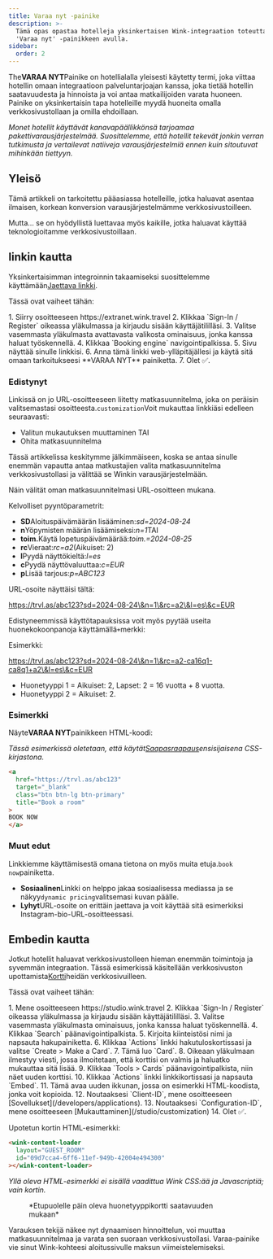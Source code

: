 ```yaml
---
title: Varaa nyt -painike
description: >-
  Tämä opas opastaa hotelleja yksinkertaisen Wink-integraation toteuttamisessa
  'Varaa nyt' -painikkeen avulla.
sidebar:
  order: 2
---
```


The**VARAA NYT**Painike on hotellialalla yleisesti käytetty termi, joka viittaa hotellin omaan integraatioon palveluntarjoajan kanssa, joka tietää hotellin saatavuudesta ja hinnoista ja voi antaa matkailijoiden varata huoneen. Painike on yksinkertaisin tapa hotelleille myydä huoneita omalla verkkosivustollaan ja omilla ehdoillaan.

*Monet hotellit käyttävät kanavapäällikkönsä tarjoamaa pakettivarausjärjestelmää. Suosittelemme, että hotellit tekevät jonkin verran tutkimusta ja vertailevat natiiveja varausjärjestelmiä ennen kuin sitoutuvat mihinkään tiettyyn.*

## Yleisö

Tämä artikkeli on tarkoitettu pääasiassa hotelleille, jotka haluavat asentaa ilmaisen, korkean konversion varausjärjestelmämme verkkosivustoilleen.

Mutta... se on hyödyllistä luettavaa myös kaikille, jotka haluavat käyttää teknologioitamme verkkosivustoillaan.

## linkin kautta

Yksinkertaisimman integroinnin takaamiseksi suosittelemme käyttämään[Jaettava linkki](/studio/shareable-links).

Tässä ovat vaiheet tähän:

<Steps>
  1. Siirry osoitteeseen https://extranet.wink.travel
  2. Klikkaa `Sign-In / Register` oikeassa yläkulmassa ja kirjaudu sisään käyttäjätililläsi.
  3. Valitse vasemmasta yläkulmasta avattavasta valikosta ominaisuus, jonka kanssa haluat työskennellä.
  4. Klikkaa `Booking engine` navigointipalkissa.
  5. Sivu näyttää sinulle linkkisi.
  6. Anna tämä linkki web-ylläpitäjällesi ja käytä sitä omaan tarkoitukseesi **VARAA NYT** painiketta.
  7. Olet ✅.
</Steps>


### Edistynyt

Linkissä on jo URL-osoitteeseen liitetty matkasuunnitelma, joka on peräisin valitsemastasi osoitteesta.`customization`Voit mukauttaa linkkiäsi edelleen seuraavasti:

* Valitun mukautuksen muuttaminen TAI
* Ohita matkasuunnitelma

Tässä artikkelissa keskitymme jälkimmäiseen, koska se antaa sinulle enemmän vapautta antaa matkustajien valita matkasuunnitelma verkkosivustollasi ja välittää se Winkin varausjärjestelmään.

Näin välität oman matkasuunnitelmasi URL-osoitteen mukana.

Kelvolliset pyyntöparametrit:

* **SD**Aloituspäivämäärän lisääminen:*sd=2024-08-24*
* **n**Yöpymisten määrän lisäämiseksi:*n=1*TAI
* **toim.**&#x4B;äytä lopetuspäivämäärää:*toim.=2024-08-25*
* **rc**Vieraat:*rc=a2*(Aikuiset: 2)
* **l**Pyydä näyttökieltä:*l=es*
* **c**Pyydä näyttövaluuttaa:*c=EUR*
* **p**Lisää tarjous:*p=ABC123*

URL-osoite näyttäisi tältä:

https://trvl.as/abc123?sd=2024-08-24\&n=1\&rc=a2\&l=es\&c=EUR

Edistyneemmissä käyttötapauksissa voit myös pyytää useita huonekokoonpanoja käyttämällä`+`merkki:

Esimerkki:

https://trvl.as/abc123?sd=2024-08-24\&n=1\&rc=a2-ca16q1-ca8q1+a2\&l=es\&c=EUR

* Huonetyyppi 1 = Aikuiset: 2, Lapset: 2 = 16 vuotta + 8 vuotta.
* Huonetyyppi 2 = Aikuiset: 2.

### Esimerkki

Näyte**VARAA NYT**painikkeen HTML-koodi:

*Tässä esimerkissä oletetaan, että käytät[Saapasraapaus](https://getbootstrap.com)ensisijaisena CSS-kirjastona.*

```html
<a 
  href="https://trvl.as/abc123" 
  target="_blank" 
  class="btn btn-lg btn-primary" 
  title="Book a room"
>
BOOK NOW
</a>
```

### Muut edut

Linkkiemme käyttämisestä omana tietona on myös muita etuja.`book now`painiketta.

* **Sosiaalinen**Linkki on helppo jakaa sosiaalisessa mediassa ja se näkyy`dynamic pricing`valitsemasi kuvan päälle.
* **Lyhyt**URL-osoite on erittäin jaettava ja voit käyttää sitä esimerkiksi Instagram-bio-URL-osoitteessasi.

## Embedin kautta

Jotkut hotellit haluavat verkkosivustolleen hieman enemmän toimintoja ja syvemmän integraation. Tässä esimerkissä käsitellään verkkosivuston upottamista[Kortti](/studio/cards)heidän verkkosivuilleen.

Tässä ovat vaiheet tähän:

<Steps>
  1. Mene osoitteeseen https://studio.wink.travel
  2. Klikkaa `Sign-In / Register` oikeassa yläkulmassa ja kirjaudu sisään käyttäjätililläsi.
  3. Valitse vasemmasta yläkulmasta ominaisuus, jonka kanssa haluat työskennellä.
  4. Klikkaa `Search` päänavigointipalkista.
  5. Kirjoita kiinteistösi nimi ja napsauta hakupainiketta.
  6. Klikkaa `Actions` linkki hakutuloskortissasi ja valitse `Create > Make a Card`.
  7. Tämä luo `Card`.
  8. Oikeaan yläkulmaan ilmestyy viesti, jossa ilmoitetaan, että korttisi on valmis ja haluatko mukauttaa sitä lisää.
  9. Klikkaa `Tools > Cards` päänavigointipalkista, niin näet uuden korttisi.
  10. Klikkaa `Actions` linkki linkkikortissasi ja napsauta `Embed`.
  11. Tämä avaa uuden ikkunan, jossa on esimerkki HTML-koodista, jonka voit kopioida.
  12. Noutaaksesi `Client-ID`, mene osoitteeseen [Sovellukset](/developers/applications).
  13. Noutaaksesi `Configuration-ID`, mene osoitteeseen [Mukauttaminen](/studio/customization)
  14. Olet ✅.
</Steps>


Upotetun kortin HTML-esimerkki:

```html
<wink-content-loader
  layout="GUEST_ROOM"
  id="09d7cca4-6ff6-11ef-949b-42004e494300"
></wink-content-loader>
```

*Yllä oleva HTML-esimerkki ei sisällä vaadittua Wink CSS:ää ja Javascriptiä; vain kortin.*

<figure>
  <CloudinaryImage width="350" height="829" resize="scale" quality="best" alt="Kortin esikatselu" src="academy/card-example" errorImage="noimage_opaque_nyrtl0.png" />

  <figcaption>*Etupuolelle päin oleva huonetyyppikortti saatavuuden mukaan*</figcaption>
</figure>


Varauksen tekijä näkee nyt dynaamisen hinnoittelun, voi muuttaa matkasuunnitelmaa ja varata sen suoraan verkkosivustollasi. Varaa-painike vie sinut Wink-kohteesi aloitussivulle maksun viimeistelemiseksi.

